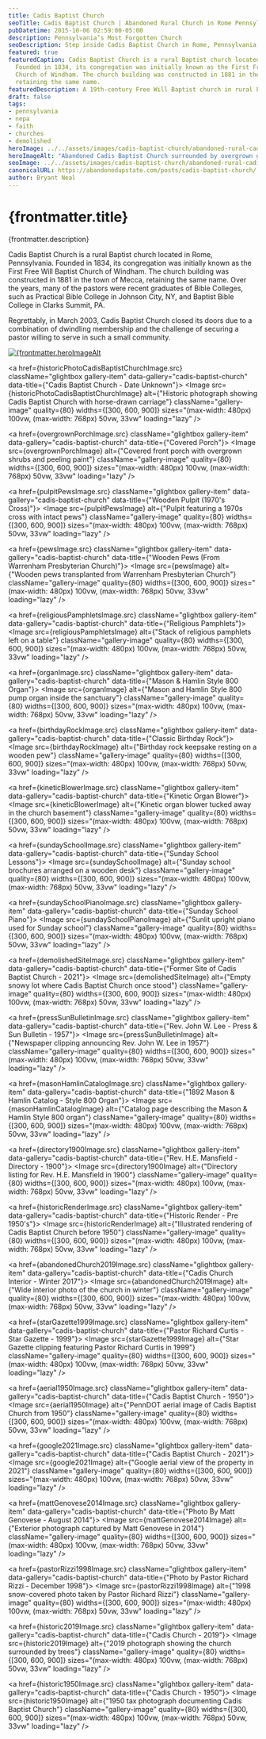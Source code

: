 ```yaml
---
title: Cadis Baptist Church
seoTitle: Cadis Baptist Church | Abandoned Rural Church in Rome Pennsylvania
pubDatetime: 2015-10-06 02:59:00-05:00
description: Pennsylvania’s Most Forgotten Church
seoDescription: Step inside Cadis Baptist Church in Rome, Pennsylvania, a forgotten Free Will Baptist congregation founded in 1834 and left to weather among the Endless Mountains.
featured: true
featuredCaption: Cadis Baptist Church is a rural Baptist church located in Rome, Pennsylvania.
  Founded in 1834, its congregation was initially known as the First Free Will Baptist
  Church of Windham. The church building was constructed in 1881 in the town of Mecca,
  retaining the same name.
featuredDescription: A 19th-century Free Will Baptist church in rural Pennsylvania preserved in photographs before demolition.
draft: false
tags:
- pennsylvania
- nepa
- faith
- churches
- demolished
heroImage: ../../assets/images/cadis-baptist-church/abandoned-rural-cadis-baptist-church-rome-pa.jpg
heroImageAlt: "Abandoned Cadis Baptist Church surrounded by overgrown grass in Rome, Pennsylvania"
seoImage: ../../assets/images/cadis-baptist-church/abandoned-rural-cadis-baptist-church-rome-pa.jpg
canonicalURL: https://abandonedupstate.com/posts/cadis-baptist-church/
author: Bryant Neal
---
```





<VideoEmbed
  videoUrl="https://player.vimeo.com/video/1122315412?badge=0&autopause=0&player_id=0&app_id=58479"
  title="Cadis Baptist Church Walkthrough"
  thumbnail={abandonedCadisThumbnailImage}
  aspectRatio="2:1"
/>

# {frontmatter.title}
<p className="post-tagline" style={{ color: "#b9975c" }}>{frontmatter.description}</p>

Cadis Baptist Church is a rural Baptist church located in Rome, Pennsylvania. Founded in 1834, its congregation was initially known as the First Free Will Baptist Church of Windham. The church building was constructed in 1881 in the town of Mecca, retaining the same name. Over the years, many of the pastors were recent graduates of Bible Colleges, such as Practical Bible College in Johnson City, NY, and Baptist Bible College in Clarks Summit, PA.

Regrettably, in March 2003, Cadis Baptist Church closed its doors due to a combination of dwindling membership and the challenge of securing a pastor willing to serve in such a small community.

<div className="gallery gallery--two" data-no-anchor="true">
<a href={heroImage.src} className="glightbox gallery-item" data-gallery="cadis-baptist-church" data-title={"Cadis Baptist Church Exterior"}>
  <Image 
    src={heroImage} 
    alt={frontmatter.heroImageAlt ?? frontmatter.title}
    className="gallery-image" 
    quality={80}
    widths={[300, 600, 900]}
    sizes="(max-width: 480px) 100vw, (max-width: 768px) 50vw, 33vw"
    loading="eager"
    fetchpriority="high"
  />
</a>

<a href={historicPhotoCadisBaptistChurchImage.src} className="glightbox gallery-item" data-gallery="cadis-baptist-church" data-title={"Cadis Baptist Church - Date Unknown"}>
  <Image 
    src={historicPhotoCadisBaptistChurchImage} 
    alt={"Historic photograph showing Cadis Baptist Church with horse-drawn carriage"}
    className="gallery-image" 
    quality={80}
    widths={[300, 600, 900]}
    sizes="(max-width: 480px) 100vw, (max-width: 768px) 50vw, 33vw"
    loading="lazy"
  />
</a>

<a href={overgrownPorchImage.src} className="glightbox gallery-item" data-gallery="cadis-baptist-church" data-title={"Covered Porch"}>
  <Image 
    src={overgrownPorchImage} 
    alt={"Covered front porch with overgrown shrubs and peeling paint"}
    className="gallery-image" 
    quality={80}
    widths={[300, 600, 900]}
    sizes="(max-width: 480px) 100vw, (max-width: 768px) 50vw, 33vw"
    loading="lazy"
  />
</a>

<a href={pulpitPewsImage.src} className="glightbox gallery-item" data-gallery="cadis-baptist-church" data-title={"Wooden Pulpit (1970's Cross)"}>
  <Image 
    src={pulpitPewsImage} 
    alt={"Pulpit featuring a 1970s cross with intact pews"}
    className="gallery-image" 
    quality={80}
    widths={[300, 600, 900]}
    sizes="(max-width: 480px) 100vw, (max-width: 768px) 50vw, 33vw"
    loading="lazy"
  />
</a>

<a href={pewsImage.src} className="glightbox gallery-item" data-gallery="cadis-baptist-church" data-title={"Wooden Pews (From Warrenham Presbyterian Church)"}>
  <Image 
    src={pewsImage} 
    alt={"Wooden pews transplanted from Warrenham Presbyterian Church"}
    className="gallery-image" 
    quality={80}
    widths={[300, 600, 900]}
    sizes="(max-width: 480px) 100vw, (max-width: 768px) 50vw, 33vw"
    loading="lazy"
  />
</a>

<a href={religiousPamphletsImage.src} className="glightbox gallery-item" data-gallery="cadis-baptist-church" data-title={"Religious Pamphlets"}>
  <Image 
    src={religiousPamphletsImage} 
    alt={"Stack of religious pamphlets left on a table"}
    className="gallery-image" 
    quality={80}
    widths={[300, 600, 900]}
    sizes="(max-width: 480px) 100vw, (max-width: 768px) 50vw, 33vw"
    loading="lazy"
  />
</a>

<a href={organImage.src} className="glightbox gallery-item" data-gallery="cadis-baptist-church" data-title={"Mason & Hamlin Style 800 Organ"}>
  <Image 
    src={organImage} 
    alt={"Mason and Hamlin Style 800 pump organ inside the sanctuary"}
    className="gallery-image" 
    quality={80}
    widths={[300, 600, 900]}
    sizes="(max-width: 480px) 100vw, (max-width: 768px) 50vw, 33vw"
    loading="lazy"
  />
</a>

<a href={birthdayRockImage.src} className="glightbox gallery-item" data-gallery="cadis-baptist-church" data-title={"Classic Birthday Rock"}>
  <Image 
    src={birthdayRockImage} 
    alt={"Birthday rock keepsake resting on a wooden pew"}
    className="gallery-image" 
    quality={80}
    widths={[300, 600, 900]}
    sizes="(max-width: 480px) 100vw, (max-width: 768px) 50vw, 33vw"
    loading="lazy"
  />
</a>

<a href={kineticBlowerImage.src} className="glightbox gallery-item" data-gallery="cadis-baptist-church" data-title={"Kinetic Organ Blower"}>
  <Image 
    src={kineticBlowerImage} 
    alt={"Kinetic organ blower tucked away in the church basement"}
    className="gallery-image" 
    quality={80}
    widths={[300, 600, 900]}
    sizes="(max-width: 480px) 100vw, (max-width: 768px) 50vw, 33vw"
    loading="lazy"
  />
</a>

<a href={sundaySchoolImage.src} className="glightbox gallery-item" data-gallery="cadis-baptist-church" data-title={"Sunday School Lessons"}>
  <Image 
    src={sundaySchoolImage} 
    alt={"Sunday school brochures arranged on a wooden desk"}
    className="gallery-image" 
    quality={80}
    widths={[300, 600, 900]}
    sizes="(max-width: 480px) 100vw, (max-width: 768px) 50vw, 33vw"
    loading="lazy"
  />
</a>

<a href={sundaySchoolPianoImage.src} className="glightbox gallery-item" data-gallery="cadis-baptist-church" data-title={"Sunday School Piano"}>
  <Image 
    src={sundaySchoolPianoImage} 
    alt={"Sunlit upright piano used for Sunday school"}
    className="gallery-image" 
    quality={80}
    widths={[300, 600, 900]}
    sizes="(max-width: 480px) 100vw, (max-width: 768px) 50vw, 33vw"
    loading="lazy"
  />
</a>

<a href={demolishedSiteImage.src} className="glightbox gallery-item" data-gallery="cadis-baptist-church" data-title={"Former Site of Cadis Baptist Church - 2021"}>
  <Image 
    src={demolishedSiteImage} 
    alt={"Empty snowy lot where Cadis Baptist Church once stood"}
    className="gallery-image" 
    quality={80}
    widths={[300, 600, 900]}
    sizes="(max-width: 480px) 100vw, (max-width: 768px) 50vw, 33vw"
    loading="lazy"
  />
</a>

<a href={pressSunBulletinImage.src} className="glightbox gallery-item" data-gallery="cadis-baptist-church" data-title={"Rev. John W. Lee - Press & Sun Bulletin - 1957"}>
  <Image 
    src={pressSunBulletinImage} 
    alt={"Newspaper clipping announcing Rev. John W. Lee in 1957"}
    className="gallery-image" 
    quality={80}
    widths={[300, 600, 900]}
    sizes="(max-width: 480px) 100vw, (max-width: 768px) 50vw, 33vw"
    loading="lazy"
  />
</a>

<a href={masonHamlinCatalogImage.src} className="glightbox gallery-item" data-gallery="cadis-baptist-church" data-title={"1892 Mason & Hamlin Catalog - Style 800 Organ"}>
  <Image 
    src={masonHamlinCatalogImage} 
    alt={"Catalog page describing the Mason & Hamlin Style 800 organ"}
    className="gallery-image" 
    quality={80}
    widths={[300, 600, 900]}
    sizes="(max-width: 480px) 100vw, (max-width: 768px) 50vw, 33vw"
    loading="lazy"
  />
</a>

<a href={directory1900Image.src} className="glightbox gallery-item" data-gallery="cadis-baptist-church" data-title={"Rev. H.E. Mansfield - Directory - 1900"}>
  <Image 
    src={directory1900Image} 
    alt={"Directory listing for Rev. H.E. Mansfield in 1900"}
    className="gallery-image" 
    quality={80}
    widths={[300, 600, 900]}
    sizes="(max-width: 480px) 100vw, (max-width: 768px) 50vw, 33vw"
    loading="lazy"
  />
</a>

<a href={historicRenderImage.src} className="glightbox gallery-item" data-gallery="cadis-baptist-church" data-title={"Historic Render - Pre 1950's"}>
  <Image 
    src={historicRenderImage} 
    alt={"Illustrated rendering of Cadis Baptist Church before 1950"}
    className="gallery-image" 
    quality={80}
    widths={[300, 600, 900]}
    sizes="(max-width: 480px) 100vw, (max-width: 768px) 50vw, 33vw"
    loading="lazy"
  />
</a>

<a href={abandonedChurch2019Image.src} className="glightbox gallery-item" data-gallery="cadis-baptist-church" data-title={"Cadis Church Interior - Winter 2017"}>
  <Image 
    src={abandonedChurch2019Image} 
    alt={"Wide interior photo of the church in winter"}
    className="gallery-image" 
    quality={80}
    widths={[300, 600, 900]}
    sizes="(max-width: 480px) 100vw, (max-width: 768px) 50vw, 33vw"
    loading="lazy"
  />
</a>

<a href={starGazette1999Image.src} className="glightbox gallery-item" data-gallery="cadis-baptist-church" data-title={"Pastor Richard Curtis - Star Gazette - 1999"}>
  <Image 
    src={starGazette1999Image} 
    alt={"Star Gazette clipping featuring Pastor Richard Curtis in 1999"}
    className="gallery-image" 
    quality={80}
    widths={[300, 600, 900]}
    sizes="(max-width: 480px) 100vw, (max-width: 768px) 50vw, 33vw"
    loading="lazy"
  />
</a>

<a href={aerial1950Image.src} className="glightbox gallery-item" data-gallery="cadis-baptist-church" data-title={"Cadis Baptist Church - 1950"}>
  <Image 
    src={aerial1950Image} 
    alt={"PennDOT aerial image of Cadis Baptist Church from 1950"}
    className="gallery-image" 
    quality={80}
    widths={[300, 600, 900]}
    sizes="(max-width: 480px) 100vw, (max-width: 768px) 50vw, 33vw"
    loading="lazy"
  />
</a>

<a href={google2021Image.src} className="glightbox gallery-item" data-gallery="cadis-baptist-church" data-title={"Cadis Baptist Church - 2021"}>
  <Image 
    src={google2021Image} 
    alt={"Google aerial view of the property in 2021"}
    className="gallery-image" 
    quality={80}
    widths={[300, 600, 900]}
    sizes="(max-width: 480px) 100vw, (max-width: 768px) 50vw, 33vw"
    loading="lazy"
  />
</a>

<a href={mattGenovese2014Image.src} className="glightbox gallery-item" data-gallery="cadis-baptist-church" data-title={"Photo By Matt Genovese - August 2014"}>
  <Image 
    src={mattGenovese2014Image} 
    alt={"Exterior photograph captured by Matt Genovese in 2014"}
    className="gallery-image" 
    quality={80}
    widths={[300, 600, 900]}
    sizes="(max-width: 480px) 100vw, (max-width: 768px) 50vw, 33vw"
    loading="lazy"
  />
</a>

<a href={pastorRizzi1998Image.src} className="glightbox gallery-item" data-gallery="cadis-baptist-church" data-title={"Photo by Pastor Richard Rizzi - December 1998"}>
  <Image 
    src={pastorRizzi1998Image} 
    alt={"1998 snow-covered photo taken by Pastor Richard Rizzi"}
    className="gallery-image" 
    quality={80}
    widths={[300, 600, 900]}
    sizes="(max-width: 480px) 100vw, (max-width: 768px) 50vw, 33vw"
    loading="lazy"
  />
</a>

<a href={historic2019Image.src} className="glightbox gallery-item" data-gallery="cadis-baptist-church" data-title={"Cadis Church - 2019"}>
  <Image 
    src={historic2019Image} 
    alt={"2019 photograph showing the church surrounded by trees"}
    className="gallery-image" 
    quality={80}
    widths={[300, 600, 900]}
    sizes="(max-width: 480px) 100vw, (max-width: 768px) 50vw, 33vw"
    loading="lazy"
  />
</a>

<a href={historic1950Image.src} className="glightbox gallery-item" data-gallery="cadis-baptist-church" data-title={"Cadis Church - 1950"}>
  <Image 
    src={historic1950Image} 
    alt={"1950 tax photograph documenting Cadis Baptist Church"}
    className="gallery-image" 
    quality={80}
    widths={[300, 600, 900]}
    sizes="(max-width: 480px) 100vw, (max-width: 768px) 50vw, 33vw"
    loading="lazy"
  />
</a>

</div>

